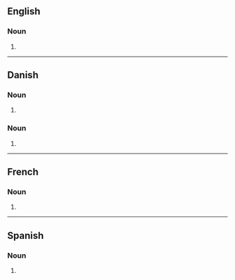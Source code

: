 ==English==

===Noun===
{{head|en|noun form}}

# {{plural of|en|ballet}}

----

==Danish==

===Noun===
{{head|da|noun form|g=c}}

# {{inflection of|da|ballet||indef|gen|s}}

===Noun===
{{head|da|noun form|g=n}}

# {{inflection of|da|bal||def|gen|s}}

----

==French==

===Noun===
{{head|fr|noun plural form|g=m}}

# {{plural of|fr|ballet}}

----

==Spanish==

===Noun===
{{head|es|noun form}}

# {{plural of|es|ballet}}